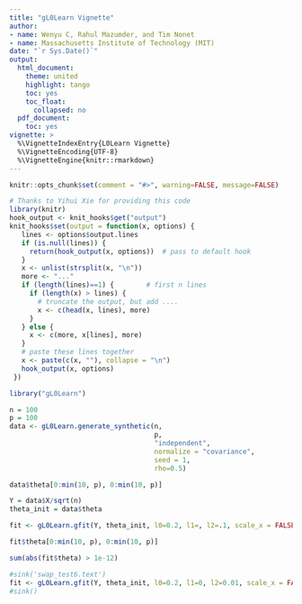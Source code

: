 ```yaml
---
title: "gL0Learn Vignette"
author:
- name: Wenyu C, Rahul Mazumder, and Tim Nonet
- name: Massachusetts Institute of Technology (MIT)
date: "`r Sys.Date()`"
output:
  html_document:
    theme: united
    highlight: tango
    toc: yes
    toc_float:
      collapsed: no
  pdf_document:
    toc: yes
vignette: >
  %\VignetteIndexEntry{L0Learn Vignette}
  %\VignetteEncoding{UTF-8}
  %\VignetteEngine{knitr::rmarkdown}
---
```


```r
knitr::opts_chunk$set(comment = "#>", warning=FALSE, message=FALSE)
```
```r
# Thanks to Yihui Xie for providing this code
library(knitr)
hook_output <- knit_hooks$get("output")
knit_hooks$set(output = function(x, options) {
   lines <- options$output.lines
   if (is.null(lines)) {
     return(hook_output(x, options))  # pass to default hook
   }
   x <- unlist(strsplit(x, "\n"))
   more <- "..."
   if (length(lines)==1) {        # first n lines
     if (length(x) > lines) {
       # truncate the output, but add ....
       x <- c(head(x, lines), more)
     }
   } else {
     x <- c(more, x[lines], more)
   }
   # paste these lines together
   x <- paste(c(x, ""), collapse = "\n")
   hook_output(x, options)
 })
```

```r
library("gL0Learn")
```


```r
n = 100
p = 100
data <- gL0Learn.generate_synthetic(n,
                                    p,
                                    "independent",
                                    normalize = "covariance",
                                    seed = 1,
                                    rho=0.5)


```

```r
data$theta[0:min(10, p), 0:min(10, p)]

```

```r
Y = data$X/sqrt(n)
theta_init = data$theta
```

```r

fit <- gL0Learn.gfit(Y, theta_init, l0=0.2, l1=, l2=.1, scale_x = FALSE, algorithm = "CD", max_iter=100)
```


```r
fit$theta[0:min(10, p), 0:min(10, p)]

sum(abs(fit$theta) > 1e-12)
```


```r
#sink('swap_test6.text')
fit <- gL0Learn.gfit(Y, theta_init, l0=0.2, l1=0, l2=0.01, scale_x = FALSE, algorithm = "CDPSI", max_iter=100)
#sink()
```
